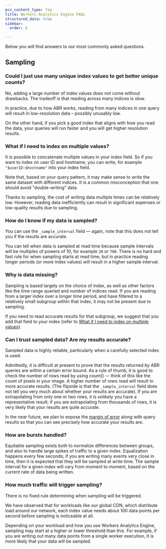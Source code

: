 ```yaml
---
pcx_content_type: faq
title: Workers Analytics Engine FAQs
structured_data: true
sidebar:
  order: 6

---
```


Below you will find answers to our most commonly asked questions.

## Sampling

### Could I just use many unique index values to get better unique counts?

No, adding a large number of index values does not come without drawbacks. The tradeoff is that reading across many indices is slow.

In practice, due to how ABR works, reading from many indices in one query will result in low-resolution data – possibly unusably low.

On the other hand, if you pick a good index that aligns with how you read the data, your queries will run faster and you will get higher resolution results.

### What if I need to index on multiple values?


It is possible to concatenate multiple values in your index field. So if you want to index on user ID and hostname, you can write, for example `"$userID:$hostname"` into your index field.

Note that, based on your query pattern, it may make sense to write the same dataset with different indices. It is a common misconception that one should avoid "double-writing" data.

Thanks to sampling, the cost of writing data multiple times can be relatively low. However, reading data inefficiently can result in significant expenses or low-quality results due to sampling.


### How do I know if my data is sampled?

You can use the `_sample_interval` field — again, note that this does not tell you if the results are accurate.

You can tell when data is sampled at read time because sample intervals will be multiples of powers of 10, for example `20` or `700`. There is no hard and fast rule for when sampling starts at read time, but in practice reading longer periods (or more index values) will result in a higher sample interval.


### Why is data missing?


Sampling is based largely on the choice of index, as well as other factors like the time range queried and number of indices read. If you are reading from a larger index over a longer time period, and have filtered to a relatively small subgroup within that index, it may not be present due to sampling.

If you need to read accurate results for that subgroup, we suggest that you add that field to your index (refer to [What if I need to index on multiple values](/analytics/faq/wae-faqs/#what-if-i-need-to-index-on-multiple-values)).


### Can I trust sampled data? Are my results accurate?

Sampled data is highly reliable, particularly when a carefully selected index is used.

Admittedly, it is difficult at present to prove that the results returned by ABR queries are within a certain error bound. As a rule of thumb, it is good to check the number of rows read by using count() — think of this like the count of pixels in your image. A higher number of rows read will result in more accurate results. (The flipside is that the `_sample_interval` field does not tell you very much about whether your results are accurate). If you are extrapolating from only one or two rows, it is unlikely you have a representative result; if you are extrapolating from thousands of rows, it is very likely that your results are quite accurate.

In the near future, we plan to expose the [margin of error](https://en.wikipedia.org/wiki/Margin_of_error) along with query results so that you can see precisely how accurate your results are.

### How are bursts handled?

Equitable sampling exists both to normalize differences between groups, and also to handle large spikes of traffic to a given index. Equalization happens every few seconds; if you are writing many events very close in time, then it is expected that they will be sampled at write time.  The sample interval for a given index will vary from moment to moment, based on the current rate of data being written.

### How much traffic will trigger sampling?

There is no fixed rule determining when sampling will be triggered.

We have observed that for workloads like our global CDN, which distribute load around our network, each index value needs about 100 data points per second before sampling is noticeable at all.

Depending on your workload and how you use Workers Analytics Engine, sampling may start at a higher or lower threshold than this. For example, if you are writing out many data points from a single worker execution, it is more likely that your data will be sampled.



